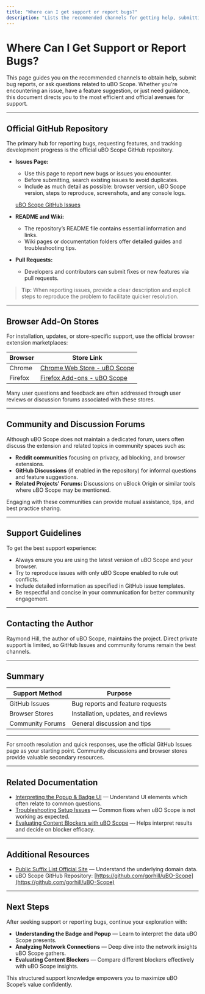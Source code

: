 ```yaml
---
title: "Where can I get support or report bugs?"
description: "Lists the recommended channels for getting help, submitting bug reports, or asking questions—such as the official GitHub issues page, browser add-on store links, or community discussion forums."
---
```


# Where Can I Get Support or Report Bugs?

This page guides you on the recommended channels to obtain help, submit bug reports, or ask questions related to uBO Scope. Whether you're encountering an issue, have a feature suggestion, or just need guidance, this document directs you to the most efficient and official avenues for support.

---

## Official GitHub Repository

The primary hub for reporting bugs, requesting features, and tracking development progress is the official uBO Scope GitHub repository.

- **Issues Page:**
  - Use this page to report new bugs or issues you encounter.
  - Before submitting, search existing issues to avoid duplicates.
  - Include as much detail as possible: browser version, uBO Scope version, steps to reproduce, screenshots, and any console logs.

  [uBO Scope GitHub Issues](https://github.com/gorhill/uBO-Scope/issues)

- **README and Wiki:**
  - The repository’s README file contains essential information and links.
  - Wiki pages or documentation folders offer detailed guides and troubleshooting tips.

- **Pull Requests:**
  - Developers and contributors can submit fixes or new features via pull requests.

> **Tip:** When reporting issues, provide a clear description and explicit steps to reproduce the problem to facilitate quicker resolution.

---

## Browser Add-On Stores

For installation, updates, or store-specific support, use the official browser extension marketplaces:

| Browser   | Store Link                                                                                            |
|-----------|---------------------------------------------------------------------------------------------------|
| Chrome    | [Chrome Web Store - uBO Scope](https://chromewebstore.google.com/detail/ubo-scope/bbdpgcaljkaaigfcomhidmneffjjjfgp)    |
| Firefox   | [Firefox Add-ons - uBO Scope](https://addons.mozilla.org/firefox/addon/ubo-scope/)                 |

Many user questions and feedback are often addressed through user reviews or discussion forums associated with these stores.

---

## Community and Discussion Forums

Although uBO Scope does not maintain a dedicated forum, users often discuss the extension and related topics in community spaces such as:

- **Reddit communities** focusing on privacy, ad blocking, and browser extensions.
- **GitHub Discussions** (if enabled in the repository) for informal questions and feature suggestions.
- **Related Projects' Forums:** Discussions on uBlock Origin or similar tools where uBO Scope may be mentioned.

Engaging with these communities can provide mutual assistance, tips, and best practice sharing.

---

## Support Guidelines

To get the best support experience:

- Always ensure you are using the latest version of uBO Scope and your browser.
- Try to reproduce issues with only uBO Scope enabled to rule out conflicts.
- Include detailed information as specified in GitHub issue templates.
- Be respectful and concise in your communication for better community engagement.

---

## Contacting the Author

Raymond Hill, the author of uBO Scope, maintains the project. Direct private support is limited, so GitHub Issues and community forums remain the best channels.

---

## Summary

| Support Method    | Purpose                             |
|-------------------|-----------------------------------|
| GitHub Issues     | Bug reports and feature requests  |
| Browser Stores    | Installation, updates, and reviews|
| Community Forums  | General discussion and tips       |

---

For smooth resolution and quick responses, use the official GitHub Issues page as your starting point. Community discussions and browser stores provide valuable secondary resources.


---

## Related Documentation

- [Interpreting the Popup & Badge UI](/faq/core-usage/interpreting-badge-and-popup) — Understand UI elements which often relate to common questions.
- [Troubleshooting Setup Issues](/getting-started/first-steps-usage/troubleshooting-setup) — Common fixes when uBO Scope is not working as expected.
- [Evaluating Content Blockers with uBO Scope](/guides/using-insights/evaluating-blockers) — Helps interpret results and decide on blocker efficacy.


---

## Additional Resources

- [Public Suffix List Official Site](https://publicsuffix.org/) — Understand the underlying domain data.
- uBO Scope GitHub Repository: [https://github.com/gorhill/uBO-Scope](https://github.com/gorhill/uBO-Scope)


---

## Next Steps

After seeking support or reporting bugs, continue your exploration with:

- **Understanding the Badge and Popup** — Learn to interpret the data uBO Scope presents.
- **Analyzing Network Connections** — Deep dive into the network insights uBO Scope gathers.
- **Evaluating Content Blockers** — Compare different blockers effectively with uBO Scope insights.

This structured support knowledge empowers you to maximize uBO Scope’s value confidently.
